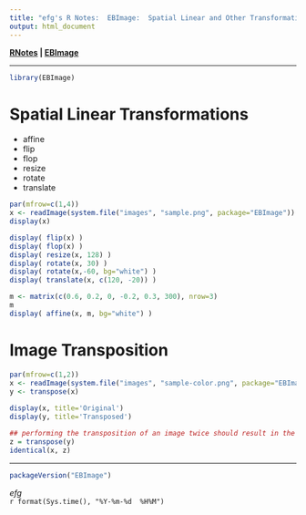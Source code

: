 ```yaml
---
title: "efg's R Notes:  EBImage:  Spatial Linear and Other Transformations"
output: html_document
---
```


**[RNotes](../../index.html) | [EBImage](index.html)** 

*****

```r
library(EBImage)
```

# Spatial Linear Transformations

- affine
- flip
- flop
- resize
- rotate
- translate

```r
par(mfrow=c(1,4))
x <- readImage(system.file("images", "sample.png", package="EBImage"))
display(x)

display( flip(x) )
display( flop(x) ) 
display( resize(x, 128) )
display( rotate(x, 30) )
display( rotate(x,-60, bg="white") )
display( translate(x, c(120, -20)) )

m <- matrix(c(0.6, 0.2, 0, -0.2, 0.3, 300), nrow=3)
m
display( affine(x, m, bg="white") )
```

# Image Transposition

```r
par(mfrow=c(1,2))
x <- readImage(system.file("images", "sample-color.png", package="EBImage"))
y <- transpose(x)
  
display(x, title='Original')
display(y, title='Transposed')

## performing the transposition of an image twice should result in the original image
z = transpose(y)
identical(x, z)
```

*****

```r
packageVersion("EBImage")
```

*efg*  
`r format(Sys.time(), "%Y-%m-%d  %H%M")`  